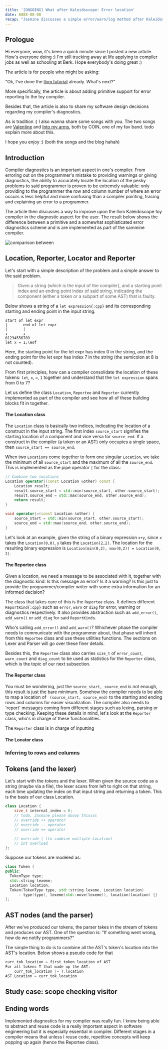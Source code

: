 ```yaml
---
title: '[ONGOING] What after Kaleidoscope: Error location'
date: 8888-08-08
recap: "Jasmine discusses a simple error/warn/log method after Kaleidoscope."
---
```


## Prologue
Hi everyone, wow, it's been a quick minute since I posted a new article. How's everyone doing :) I'm still trucking
away at life applying to compiler jobs as well as schooling at Berk. Hope everybody's doing great :)

The
article is for
people
who might be
asking:

"Ok, I've done the [llvm tutorial](https://llvm.org/docs/tutorial/MyFirstLanguageFrontend/index.html) already.
What's next?"

More specifically, the article is about adding primitive support for error reporting to the
toy compiler.

Besides that, the article is also to share my software design decisions regarding my compiler's diagnostics.

As is tradition :) I also wanna share some songs with you. The two songs are [Valentine]() and [Into my arms](),
both by COIN, one of my fav band. todo explain more about this.

I hope you enjoy :) (both the songs and the blog hahah)
## Introduction

Compiler diagnostics is an important aspect in one's compiler. From erroring out on the programmer's mistake to
providing warnings or giving diagnostics, the ability to accurately locate the location of the pesky problems to said
programmer is proven to be extremely valuable: only providing to the programmer the row and column number of where an error occurs is less helpful and more confusing than a compiler pointing, tracing and explaining an error to a programmer.

The article then discusses a way to improve upon the llvm Kaleidoscope toy compiler in the diagnostic aspect for the
user. The result below shows the difference between a primitive and a somewhat sophisticated
error
diagnostics scheme and is are
implemented as
part of
the sammine
compiler.

![comparison between](/blogs/what_after_kalei_location_debug/comparison.png)
## Location, Reporter, Locator and Reporter

Let's start with a simple description of the problem and a simple answer to the said problem.

> Given a string (which is the input of the compiler), and a starting point index and an ending point index of said
string, indicating the component (either a token or a subpart of some AST) that is faulty.

Below shows a string of a `let expression{:cpp}` and its corresponding starting and ending point in the input string.

```
start of let expr
|       end of let expr
|       |
↓       ↓
01234556789
let x = 1;\eof
```

Here, the starting point for the let expr has index 0 in
the string, and the ending point for the let expr has index 7 in the string (the semicolon at 8 is not counted).

From first principles, how can a compiler consolidate the location of these tokens: `let`, `x`, `=`, `1`
together and understand that the `let expression` spans from 0 to 7?

Let us define the class `Location`, `Reportee`
and `Reporter` currently implemented as part of the compiler and see how all of these building blocks fit in together.

#### The Location class
The `Location` class is basically two indices, indicating the location of a construct in the
input string. The first index
`source_start`
signifies the
starting location of a component and vice versa for `source_end`. If a construct in the compiler (a token or an AST)
only occupies a single space, then `source_start == source_end`.

When two `Location`s come together to form one singular `Location`, we take the minimum of all
`source_start` and the maximum of all the `source_end`. This is implemented as the pipe operator `|` for the class:

```cpp
// Combine two locations
Location operator|(const Location &other) const {
    Location result;
    result.source_start = std::min(source_start, other.source_start);
    result.source_end = std::max(source_end, other.source_end);
    return result;
}

void operator|=(const Location &other) {
    source_start = std::min(source_start, other.source_start);
    source_end = std::max(source_end, other.source_end);
}
```

Let's look at an example, given the string of a binary expression `x+y`, since `x` takes the `Location(0,0)`, `y`
takes the `Location(2,2)`. The location for the resulting binary expression is `Location(min(0,2), max(0,2)) =
Location(0, 2)`.

#### The Reportee class

Given a location, we need a message to be associated with it, together with the diagnostic kind: Is this message an
error? Is it a warning? Is this just to provide the programmer/compiler writer with some extra information for an
informed decision?

The class that takes care of this is the `Reportee` class. It defines different `ReportKind{:cpp}` such as `error`,
`warn` or `diag` for error, warning or diagnostics respectively. It also provides abstraction such as `add_error()`,
`add_warn()` or `add_diag` for said `ReportKind`s.

Who's calling `add_error()` and `add_warn()`? Whichever phase the compiler needs to communicate with the programmer
about, that phase will inherit from this `Reportee` class and use these utilities functions. The sections on Lexer and
Parser will go over these finer details.

Besides this, the `Reportee` class also carries `size_t` of `error_count`, `warn_count` and
`diag_count` to be used as statistics for the `Reporter` class, which is the topic of our next subsection.

#### The Reporter class

You must be wondering, just the `source_start, source_end` is not enough, this result is just the bare minimum.
Somehow the compiler needs to be able to map a location of `
(source_start, source_end)` to the starting and ending rows and columns for easier visualization. The compiler also
needs to 'report' messages coming from different stages such as lexing, parsing or type checking. Keeping these
details in mind, let's look at the `Reporter` class, who's in charge of these functionalities.

The `Reporter` class is in charge of inputting



#### The Locator class

### Inferring to rows and columns
## Tokens (and the lexer)

Let's start with the tokens and the lexer. When given the source code as a string (maybe via a file), the lexer
scans from left to right on that string, each time updating the index on that input string and returning a token.
This is the basis of our class Location.

```cpp
class Location {
    size_t internal_index = 0;
    // todo, Jasmine please doooo thissss
    // override ++ operator
    // override -- operator
    // override == operator

    // override | (to combine multiple Location)
    // int overload
};
```

Suppose our tokens are modeled as:
```cpp
class Token {
public:
  TokenType type;
  std::string lexeme;
  Location location;
  Token(TokenType type, std::string lexeme, Location location)
      : type(type), lexeme(std::move(lexeme)), location(location) {}
};
```

## AST nodes (and the parser)
After we've produced our tokens, the parser takes in the stream of tokens and produces our AST. One of the question
is: "If something went wrong, how do we notify programmers?"

The simple thing to do is to combine all the AST's token's location into the AST's location. Below shows a pseudo
code for that

```cpp
curr_tok_location = first token location of AST
For all tokens T that made up the AST:
    curr_tok_location |= T.location
AST.Location = curr_tok_location
```

## Study case: scope checking visitor
## Ending words
Implemented diagnostics for my compiler was really fun. I knew being able to abstract and reuse code is a really
important aspect in software engineering but it is especially essential in compiler. Different stages in a compiler
means that unless I reuse code, repetitive concepts will keep popping up again (hence the Reportee class).